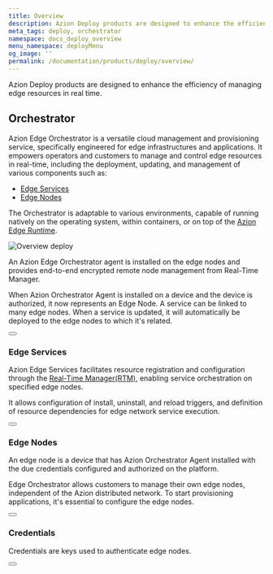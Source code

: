 ```yaml
---
title: Overview
description: Azion Deploy products are designed to enhance the efficiency of managing edge resources in real time.
meta_tags: deploy, orchestrator
namespace: docs_deploy_overview
menu_namespace: deployMenu
og_image: ''
permalink: /documentation/products/deploy/overview/
---
```



Azion Deploy products are designed to enhance the efficiency of managing edge resources in real time.  

## Orchestrator

Azion Edge Orchestrator is a versatile cloud management and provisioning service, specifically engineered for edge infrastructures and applications. It empowers operators and customers to manage and control edge resources in real-time, including the deployment, updating, and management of various components such as:

- [Edge Services](/en/documentation/products/deploy/overview/#edge-services)
- [Edge Nodes](/en/documentation/products/deploy/overview/#edge-nodes)

The Orchestrator is adaptable to various environments, capable of running natively on the operating system, within containers, or on top of the [Azion Edge Runtime]().

![Overview deploy](/assets/docs/images/uploads/deploy-draft.png)

An Azion Edge Orchestrator agent is installed on the edge nodes and provides end-to-end encrypted remote node management from Real-Time Manager.

When Azion Orchestrator Agent is installed on a device and the device is authorized, it now represents an Edge Node. A service can be linked to many edge nodes. When a service is updated, it will automatically be deployed to the edge nodes to which it's related.

<Button href="/en/documentation/products/deploy/edge-orchestrator/" text="go to edge orchestrator reference documentation" variant="secondary" target="_blank"></Button>

### Edge Services

Azion Edge Services facilitates resource registration and configuration through the [Real-Time Manager(RTM)](), enabling service orchestration on specified edge nodes.

It allows configuration of install, uninstall, and reload triggers, and definition of resource dependencies for edge network service execution.

<Button href="/en/documentation/products/deploy/edge-orchestrator/edge-services/" text="go to edge services reference documentation" variant="secondary" target="_blank"></Button>

### Edge Nodes

An edge node is a device that has Azion Orchestrator Agent installed with the due credentials configured and authorized on the platform.

Edge Orchestrator allows customers to manage their own edge nodes, independent of the Azion distributed network. To start provisioning applications, it's essential to configure the edge nodes.

<Button href="/en/documentation/products/deploy/edge-orchestrator/edge-node/" text="go to edge node reference documentation" variant="secondary" target="_blank"></Button>

### Credentials 

Credentials are keys used to authenticate edge nodes.

<Button href="/en/documentation/products/deploy/credentials/" text="go to credentials reference documentation" variant="secondary" target="_blank"></Button>


